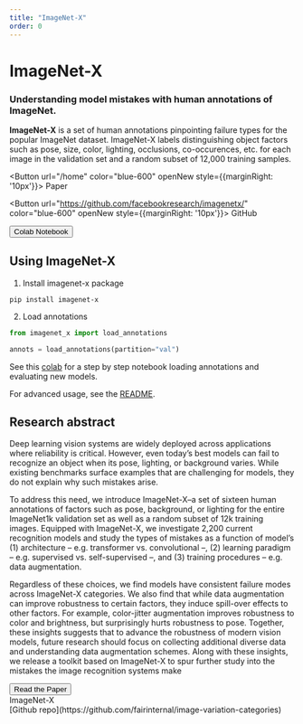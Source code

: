 ```yaml
---
title: "ImageNet-X"
order: 0
---
```


<Content color="indigo-200" spaceTop spaceBottom>

# ImageNet-X

### Understanding model mistakes with human annotations of ImageNet.

**ImageNet-X** is a set of human annotations pinpointing failure types for the popular ImageNet dataset. ImageNet-X labels distinguishing object factors such as pose, size, color, lighting, occlusions, co-occurences, etc. for each image in the validation set and
a random subset of 12,000 training samples.

<Button url="/home" color="blue-600" openNew style={{marginRight: '10px'}}>
Paper
</Button> 

<Button url="https://github.com/facebookresearch/imagenetx/" color="blue-600" openNew style={{marginRight: '10px'}}>
GitHub
</Button>

<Button url="https://colab.research.google.com/drive/1snegwqRKjqjwBEyq0-YY9_NOmTai8hT_?usp=sharing" color="blue-600" openNew>
Colab Notebook
</Button>

</Content>

<Gallery color="indigo-200" fullWidth spaceBottom>
  <Image url="/assets/images/landing.svg" />
</Gallery>

<Content noteLeft="ImageNet-X can be used to surface mistake types for any ImageNet classifier" spaceTop spaceBottom>

## Using ImageNet-X

1. Install imagenet-x package

```
pip install imagenet-x
```

2. Load annotations
```python
from imagenet_x import load_annotations

annots = load_annotations(partition="val")
```

See this [colab](https://colab.research.google.com/drive/1snegwqRKjqjwBEyq0-YY9_NOmTai8hT_?usp=sharing) for a step by step notebook loading annotations and evaluating new models.

For advanced usage, see the [README](https://github.com/facebookresearch/imagenetx/).

</Content>

<Content spaceBottom>

## Research abstract

Deep learning vision systems are widely deployed across applications where reliability is critical.
However, even today’s best models can fail to recognize an object when its pose, lighting, or background varies.
While existing benchmarks surface examples that are challenging for models, they do not explain why such mistakes arise.

To address this need, we introduce ImageNet-X–a set of sixteen human annotations of factors such as pose, background, or lighting for the entire ImageNet1k validation set as well as a random subset of 12k training images.
Equipped with ImageNet-X, we investigate 2,200 current recognition models and study the types of mistakes as a function of model’s
(1) architecture – e.g. transformer vs. convolutional –, (2) learning paradigm – e.g. supervised vs. self-supervised –, and (3) training procedures – e.g. data augmentation.

Regardless of these choices, we find models have consistent failure modes across ImageNet-X categories.
We also find that while data augmentation can improve robustness to certain factors, they induce spill-over effects to other factors.
For example, color-jitter augmentation improves robustness to color and brightness, but surprisingly hurts robustness to pose.
Together, these insights suggests that to advance the robustness of modern vision models, future research should focus on collecting additional diverse data and understanding data augmentation schemes.
Along with these insights, we release a toolkit based on ImageNet-X to spur further study into the mistakes the image recognition systems make

<Button url="/home" color="blue-600" openNew>
  Read the Paper
</Button> 

</Content>


<Footer columns>
  <div>
  ImageNet-X
  </div>

  <div>
  [Github repo](https://github.com/fairinternal/image-variation-categories)  
  </div>
</Footer>
